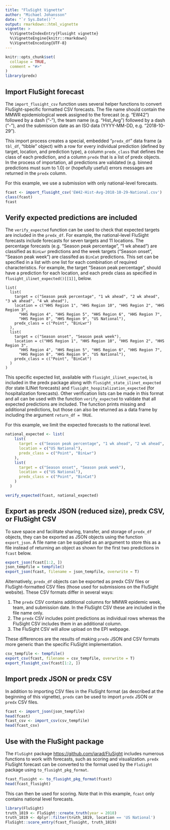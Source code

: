 ```yaml
---
title: "FluSight Vignette"
author: "Michael Johansson"
date: "`r Sys.Date()`"
output: rmarkdown::html_vignette
vignette: >
  %\VignetteIndexEntry{Flusight vignette}
  %\VignetteEngine{knitr::rmarkdown}
  %\VignetteEncoding{UTF-8}
---
```


```r
knitr::opts_chunk$set(
  collapse = TRUE,
  comment = "#>"
)
library(predx)
```

## Import FluSight forecast

The `import_flusight_csv` function uses several helper functions to convert FluSight-specific formatted CSV forecasts. The file name should contain the MMWR epidemiological week assigned to the forecast (e.g. "EW42") followed by a dash ("-"), the team name (e.g. "Hist_Avg") followed by a dash ("-"), and the submission date as an ISO data (YYYY-MM-DD, e.g. "2018-10-29").

This import process creates a special, embedded "`predx_df`" data frame (a `tbl_df`, "tibble" object) with a row for every individual prediction (defined by target, location, and prediction type), a column `predx_class` that defines the class of each prediction, and a column `predx` that is a list of predx objects. In the process of importation, all predictions are validated (e.g. binned predictions must sum to 1.0) or (hopefully useful) errors messages are returned in the `predx` column.

For this example, we use a submission with only national-level forecasts.

```r
fcast <- import_flusight_csv('EW42-Hist-Avg-2018-10-29-National.csv')
class(fcast)
fcast
```

## Verify expected predictions are included

The `verify_expected` function can be used to check that expected targets are included in the `predx_df`. For example, the national-level FluSight forecasts include forecasts for seven targets and 11 locations. The percentage forecasts (e.g. "Season peak percentage", "1 wk ahead") are classified as `BinLwr` predictions and the week targets ("Season onset", "Season peak week") are classifed as `BinCat` predictions. This set can be specified in a list with one list for each combination of required characteristics. For example, the target "Season peak percentage", should have a prediction for each location, and each predx class as specified in `flusight_ilinet_expected()[[1]]`, below.

```
list(
  list(
    target = c("Season peak percentage", "1 wk ahead", "2 wk ahead", "3 wk ahead", "4 wk ahead"),
    location = c("HHS Region 1", "HHS Region 10", "HHS Region 2", "HHS Region 3",
      "HHS Region 4", "HHS Region 5", "HHS Region 6", "HHS Region 7",
      "HHS Region 8", "HHS Region 9", "US National"),
    predx_class = c("Point", "BinLwr")
  ),
  list(
    target = c("Season onset", "Season peak week"),
    location = c("HHS Region 1", "HHS Region 10", "HHS Region 2", "HHS Region 3",
      "HHS Region 4", "HHS Region 5", "HHS Region 6", "HHS Region 7",
      "HHS Region 8", "HHS Region 9", "US National"),
    predx_class = c("Point", "BinCat")
  )
)
```

This specific expected list, available with `flusight_ilinet_expected`, is included in the predx package along with `flusight_state_ilinet_expected` (for state ILINet forecasts) and `flusight_hospitalization_expected` (for hospitalization forecasts). Other verification lists can be made in this format and all can be used with the function `verify_expected` to validate that all expected predictions are included. The function prints missing and additional predictions, but those can also be returned as a data frame by including the argument `return_df = TRUE`.

For this example, we limit the expected forecasts to the national level.

```r
national_expected <- list(
    list(
      target = c("Season peak percentage", "1 wk ahead", "2 wk ahead", "3 wk ahead", "4 wk ahead"),
      location = c("US National"),
      predx_class = c("Point", "BinLwr")
    ),
    list(
      target = c("Season onset", "Season peak week"),
      location = c("US National"),
      predx_class = c("Point", "BinCat")
    )
  )

verify_expected(fcast, national_expected)
```

## Export as predx JSON (reduced size), predx CSV, or FluSight CSV

To save space and facilitate sharing, transfer, and storage of `predx_df` objects, they can be exported as JSON objects using the function `export_json`. A file name can be supplied as an argument to store this as a file instead of returning an object as shown for the first two predictions in `fcast` below.

```r
export_json(fcast[1:2, ])
json_tempfile = tempfile()
export_json(fcast, filename = json_tempfile, overwrite = T)
```

Alternatively, `predx_df` objects can be exported as predx CSV files or FluSight-formatted CSV files (those used for submissions on the FluSight website). These CSV formats differ in several ways: 

1. The `predx` CSV contains additional columns for MMWR epidemic week, team, and submission date. In the FluSight CSV these are included in the file name only. 
2. The `predx` CSV includes point predictions as individual rows whereas the FluSight CSV includes them in an additional column. 
3. The FluSight CSV will allow upload on the EPI webpage.

These differences are the results of making `predx` JSON and CSV formats more generic than the specific FluSight implementation.

```r
csv_tempfile <- tempfile()
export_csv(fcast, filename = csv_tempfile, overwrite = T)
export_flusight_csv(fcast[1:2, ])
```

## Import predx JSON or predx CSV

In addition to importing CSV files in the FluSight format (as described at the beginning of this vignette), `predx` can be used to import `predx` JSON or `predx` CSV files.

```r
fcast <- import_json(json_tempfile)
head(fcast)
fcast_csv <- import_csv(csv_tempfile)
head(fcast_csv)
```

## Use with the FluSight package

The `FluSight` package [https://github.com/jarad/FluSight]() includes numerous functions to work with forecasts, such as scoring and visualization. `predx` FluSight forecast can be converted to the format used by the `FluSight` package using `to_flusight_pkg_format`.

```r
fcast_flusight <- to_flusight_pkg_format(fcast)
head(fcast_flusight)
```

This can then be used for scoring. Note that in this example, `fcast` only contains national level forecasts.

```r
library(FluSight)
truth_1819 <- FluSight::create_truth(year = 2018)
truth_1819 <- dplyr::filter(truth_1819, location == 'US National')
FluSight::score_entry(fcast_flusight, truth_1819)
```



